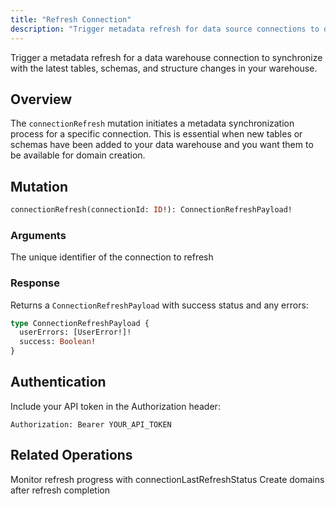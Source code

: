 ```yaml
---
title: "Refresh Connection"
description: "Trigger metadata refresh for data source connections to discover new tables and schemas"
---
```


Trigger a metadata refresh for a data warehouse connection to synchronize with the latest tables, schemas, and structure changes in your warehouse.

## Overview

The `connectionRefresh` mutation initiates a metadata synchronization process for a specific connection. This is essential when new tables or schemas have been added to your data warehouse and you want them to be available for domain creation.

## Mutation

```graphql
connectionRefresh(connectionId: ID!): ConnectionRefreshPayload!
```

### Arguments

<ParamField path="connectionId" type="ID!" required>
  The unique identifier of the connection to refresh
</ParamField>

### Response

Returns a `ConnectionRefreshPayload` with success status and any errors:

```graphql
type ConnectionRefreshPayload {
  userErrors: [UserError!]!
  success: Boolean!
}
```

## Authentication

Include your API token in the Authorization header:

```
Authorization: Bearer YOUR_API_TOKEN
```

## Related Operations

<CardGroup cols={2}>
  <Card title="Check Refresh Status" icon="clock" href="/integrations/graphql-api/queries/connection">
    Monitor refresh progress with connectionLastRefreshStatus
  </Card>
  <Card title="Create Domain" icon="plus" href="/integrations/graphql-api/mutations/domain">
    Create domains after refresh completion
  </Card>
</CardGroup>